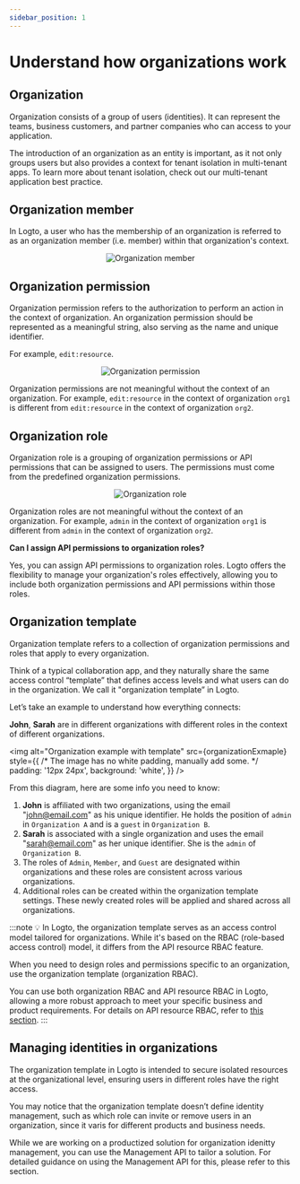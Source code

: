 ```yaml
---
sidebar_position: 1
---
```



# Understand how organizations work

## Organization

Organization consists of a group of users (identities). It can represent the teams, business customers, and partner companies who can access to your application.

The introduction of an organization as an entity is important, as it not only groups users but also provides a context for tenant isolation in multi-tenant apps. To learn more about tenant isolation, check out our multi-tenant application best practice.

## Organization member

In Logto, a user who has the membership of an organization is referred to as an organization member (i.e. member) within that organization's context.

<center>
  <img alt="Organization member" src={organizationMembers} width={720} />
</center>

## Organization permission

Organization permission refers to the authorization to perform an action in the context of organization. An organization permission should be represented as a meaningful string, also serving as the name and unique identifier.

For example, `edit:resource`.

<center>
  <img alt="Organization permission" src={organizationPermission} width={720} />
</center>

Organization permissions are not meaningful without the context of an organization. For example, `edit:resource` in the context of organization `org1` is different from `edit:resource` in the context of organization `org2`.

## Organization role

Organization role is a grouping of organization permissions or API permissions that can be assigned to users. The permissions must come from the predefined organization permissions.

<center>
  <img alt="Organization role" src={organizationRole} width={720} />
</center>

Organization roles are not meaningful without the context of an organization. For example, `admin` in the context of organization `org1` is different from `admin` in the context of organization `org2`.

**Can I assign API permissions to organization roles?**

Yes, you can assign API permissions to organization roles. Logto offers the flexibility to manage your organization's roles effectively, allowing you to include both organization permissions and API permissions within those roles.

## Organization template

Organization template refers to a collection of organization permissions and roles that apply to every organization.

Think of a typical collaboration app, and they naturally share the same access control “template” that defines access levels and what users can do in the organization. We call it "organization template” in Logto.

Let’s take an example to understand how everything connects:

**John**, **Sarah** are in different organizations with different roles in the context of different organizations.

<img
  alt="Organization example with template"
  src={organizationExmaple}
  style={{
    /* The image has no white padding, manually add some. */
    padding: '12px 24px',
    background: 'white',
  }}
/>

From this diagram, here are some info you need to know:

1. **John** is affiliated with two organizations, using the email "john@email.com" as his unique identifier. He holds the position of `admin` in `Organization A` and is a `guest` in `Organization B`.
2. **Sarah** is associated with a single organization and uses the email "sarah@email.com" as her unique identifier. She is the `admin` of `Organization B`.
3. The roles of `Admin`, `Member`, and `Guest` are designated within organizations and these roles are consistent across various organizations.
4. Additional roles can be created within the organization template settings. These newly created roles will be applied and shared across all organizations.

:::note
💡 In Logto, the organization template serves as an access control model tailored for organizations. While it's based on the RBAC (role-based access control) model, it differs from the API resource RBAC feature.

When you need to design roles and permissions specific to an organization, use the organization template (organization RBAC).

You can use both organization RBAC and API resource RBAC in Logto, allowing a more robust approach to meet your specific business and product requirements. For details on API resource RBAC, refer to [this section](https://docs.logto.io/docs/recipes/rbac/).
:::

## Managing identities in organizations

The organization template in Logto is intended to secure isolated resources at the organizational level, ensuring users in different roles have the right access.

You may notice that the organization template doesn’t define identity management, such as which role can invite or remove users in an organization, since it varis for different products and business needs.

While we are working on a productized solution for organization idenitty management, you can use the Management API to tailor a solution. For detailed guidance on using the Management API for this, please refer to this section.
